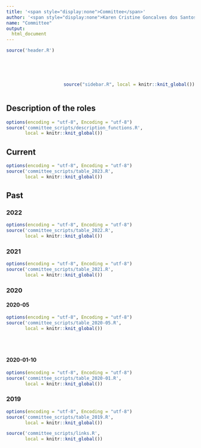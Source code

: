```yaml
---
title: '<span style="display:none">Committee</span>'
author: '<span style="display:none">Karen Cristine Goncalves dos Santos</span>'
name: "Committee"
output: 
  html_document
---
```

<head>
<link rel="alternate" hreflang="fr-fr" href="../fr/participer.html">
<link rel="stylesheet" href="committe_style.css">

```r
source('header.R')
```
<br><br>

<div class="col-md-3" style="float:right">

```r
source("sidebar.R", local = knitr::knit_global())

```

</div>

<section class="col-md-9" id="col9" style="padding-right: 2%; float: left;">
<div class="row text" id="row_text_col9">

<div  id="section-1" class="section level1 tabset tabset-fade tabset-pills">
<h1></h1>

<div id="Role_description" class="section level2">
<h2> Description of the roles</h2>


```r
options(encoding = "utf-8", Encoding = "utf-8")
source('committee_scripts/description_functions.R', 
       local = knitr::knit_global())
```


</div><!-- id="Role_description" -->

<div id="Current" class="section level2">
<h2> Current</h2>

```r
options(encoding = "utf-8", Encoding = "utf-8")
source('committee_scripts/table_2023.R', 
       local = knitr::knit_global())
```
</div>

<div id="Past" class="section level2 tabset tabset-fade tabset-pills">
<h2> Past </h2>

### 2022

```r
options(encoding = "utf-8", Encoding = "utf-8")
source('committee_scripts/table_2022.R', 
       local = knitr::knit_global())
```



### 2021

```r
options(encoding = "utf-8", Encoding = "utf-8")
source('committee_scripts/table_2021.R', 
       local = knitr::knit_global())
```


<div id="comite_2020" class="section level3 tabset tabset-fade tabset-pills">
<h3> 2020 </h3>

#### 2020-05

```r
options(encoding = "utf-8", Encoding = "utf-8")
source('committee_scripts/table_2020-05.R', 
       local = knitr::knit_global())
```

<br><br>

#### 2020-01-10

```r
options(encoding = "utf-8", Encoding = "utf-8")
source('committee_scripts/table_2020-01.R', 
       local = knitr::knit_global())
```

</div><!-- id="comite_2020" -->

###  2019

```r
options(encoding = "utf-8", Encoding = "utf-8")
source('committee_scripts/table_2019.R', 
       local = knitr::knit_global())
```

</div><!-- closing div Past-->
</div><!-- closing div id=section-1-->
</div><!-- closing div id="row_text_col9"-->

</div><!-- closing div id=col9 -->


</div><!-- closing div class row under container-fluid div -->
</div><!-- closing container-fluid -->


```r
source('committee_scripts/links.R', 
       local = knitr::knit_global())
```
